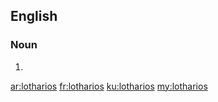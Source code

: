 ==English==

===Noun===
{{head|en}}

# {{plural of|lothario}}

[[ar:lotharios]]
[[fr:lotharios]]
[[ku:lotharios]]
[[my:lotharios]]
